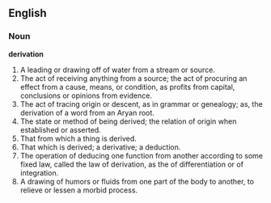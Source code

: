 ==English==

===Noun===

'''derivation'''

#A leading or drawing off of water from a stream or source.
#The act of receiving anything from a source; the act of procuring an effect from a cause, means, or condition, as profits from capital, conclusions or opinions from evidence.
#The act of tracing origin or descent, as in grammar or genealogy; as, the derivation of a word from an Aryan root.
#The state or method of being derived; the relation of origin when established or asserted.
#That from which a thing is derived.
#That which is derived; a derivative; a deduction.
#The operation of deducing one function from another according to some fixed law, called the law of derivation, as the of differentiation or of integration.
#A drawing of humors or fluids from one part of the body to another, to relieve or lessen a morbid process.